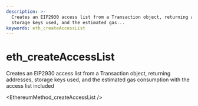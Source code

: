 ```yaml
---
description: >-
  Creates an EIP2930 access list from a Transaction object, returning addresses,
  storage keys used, and the estimated gas...
keywords: eth_createAccessList
---
```

# eth_createAccessList

Creates an EIP2930 access list from a Transaction object, returning addresses, storage keys used, and the estimated gas consumption with the access list included


<EthereumMethod_createAccessList />
